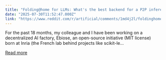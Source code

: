 ```yaml
---
title: "Folding@home for LLMs: What's the best backend for a P2P inference grid ?"
date: "2025-07-30T11:52:47.000Z"
link: "https://www.reddit.com/r/artificial/comments/1md4j2l/foldinghome_for_llms_whats_the_best_backend_for_a/"
---
```


For the past 18 months, my colleague and I have been working on a decentralized AI factory, Ebiose, an open-source initiative (MIT license) born at Inria (the French lab behind projects like scikit-le...

[Read more](https://www.reddit.com/r/artificial/comments/1md4j2l/foldinghome_for_llms_whats_the_best_backend_for_a/)
